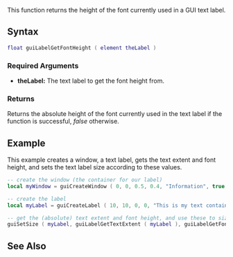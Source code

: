 {{Client function}}

This function returns the height of the font currently used in a GUI text label.

==Syntax== 
<syntaxhighlight lang="lua">
float guiLabelGetFontHeight ( element theLabel )
</syntaxhighlight> 

===Required Arguments=== 
*'''theLabel:''' The text label to get the font height from.

===Returns===
Returns the absolute height of the font currently used in the text label if the function is successful, ''false'' otherwise.

==Example== 
This example creates a window, a text label, gets the text extent and font height, and sets the text label size according to these values.
<syntaxhighlight lang="lua">
-- create the window (the container for our label)
local myWindow = guiCreateWindow ( 0, 0, 0.5, 0.4, "Information", true )

-- create the label
local myLabel = guiCreateLabel ( 10, 10, 0, 0, "This is my text container", false, myWindow )

-- get the (absolute) text extent and font height, and use these to size the label
guiSetSize ( myLabel, guiLabelGetTextExtent ( myLabel ), guiLabelGetFontHeight ( myLabel ), false )
</syntaxhighlight>

==See Also==
{{GUI functions}}